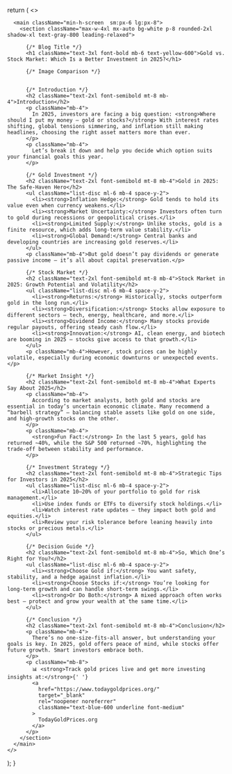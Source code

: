 
  return (
    <>
      <Head>
        <title>Gold vs. Stock Market: Which Is a Better Investment in 2025?</title>
        <meta
          name="description"
          content="Wondering where to invest in 2025? We compare gold vs. the stock market based on risk, returns, and current market conditions. Make an informed decision."
        />
        <meta
          name="keywords"
          content="gold vs stock market, invest in 2025, gold returns, stock market performance, best investment 2025"
        />
      </Head>

      <main className="min-h-screen  sm:px-6 lg:px-8">
        <section className="max-w-4xl mx-auto bg-white p-8 rounded-2xl shadow-xl text-gray-800 leading-relaxed">

          {/* Blog Title */}
          <h1 className="text-3xl font-bold mb-6 text-yellow-600">Gold vs. Stock Market: Which Is a Better Investment in 2025?</h1>

          {/* Image Comparison */}
         

          {/* Introduction */}
          <h2 className="text-2xl font-semibold mt-8 mb-4">Introduction</h2>
          <p className="mb-4">
            In 2025, investors are facing a big question: <strong>Where should I put my money — gold or stocks?</strong> With interest rates shifting, global tensions simmering, and inflation still making headlines, choosing the right asset matters more than ever.
          </p>
          <p className="mb-4">
            Let’s break it down and help you decide which option suits your financial goals this year.
          </p>

          {/* Gold Investment */}
          <h2 className="text-2xl font-semibold mt-8 mb-4">Gold in 2025: The Safe-Haven Hero</h2>
          <ul className="list-disc ml-6 mb-4 space-y-2">
            <li><strong>Inflation Hedge:</strong> Gold tends to hold its value even when currency weakens.</li>
            <li><strong>Market Uncertainty:</strong> Investors often turn to gold during recessions or geopolitical crises.</li>
            <li><strong>Limited Supply:</strong> Unlike stocks, gold is a finite resource, which adds long-term value stability.</li>
            <li><strong>Global Demand:</strong> Central banks and developing countries are increasing gold reserves.</li>
          </ul>
          <p className="mb-4">But gold doesn’t pay dividends or generate passive income — it’s all about capital preservation.</p>

          {/* Stock Market */}
          <h2 className="text-2xl font-semibold mt-8 mb-4">Stock Market in 2025: Growth Potential and Volatility</h2>
          <ul className="list-disc ml-6 mb-4 space-y-2">
            <li><strong>Returns:</strong> Historically, stocks outperform gold in the long run.</li>
            <li><strong>Diversification:</strong> Stocks allow exposure to different sectors — tech, energy, healthcare, and more.</li>
            <li><strong>Dividend Income:</strong> Many stocks provide regular payouts, offering steady cash flow.</li>
            <li><strong>Innovation:</strong> AI, clean energy, and biotech are booming in 2025 — stocks give access to that growth.</li>
          </ul>
          <p className="mb-4">However, stock prices can be highly volatile, especially during economic downturns or unexpected events.</p>

          {/* Market Insight */}
          <h2 className="text-2xl font-semibold mt-8 mb-4">What Experts Say About 2025</h2>
          <p className="mb-4">
            According to market analysts, both gold and stocks are essential in today’s uncertain economic climate. Many recommend a “barbell strategy” — balancing stable assets like gold on one side, and high-growth stocks on the other.
          </p>
          <p className="mb-4">
            <strong>Fun Fact:</strong> In the last 5 years, gold has returned ~40%, while the S&P 500 returned ~70%, highlighting the trade-off between stability and performance.
          </p>

          {/* Investment Strategy */}
          <h2 className="text-2xl font-semibold mt-8 mb-4">Strategic Tips for Investors in 2025</h2>
          <ul className="list-disc ml-6 mb-4 space-y-2">
            <li>Allocate 10–20% of your portfolio to gold for risk management.</li>
            <li>Use index funds or ETFs to diversify stock holdings.</li>
            <li>Watch interest rate updates — they impact both gold and equities.</li>
            <li>Review your risk tolerance before leaning heavily into stocks or precious metals.</li>
          </ul>

          {/* Decision Guide */}
          <h2 className="text-2xl font-semibold mt-8 mb-4">So, Which One’s Right for You?</h2>
          <ul className="list-disc ml-6 mb-4 space-y-2">
            <li><strong>Choose Gold if:</strong> You want safety, stability, and a hedge against inflation.</li>
            <li><strong>Choose Stocks if:</strong> You’re looking for long-term growth and can handle short-term swings.</li>
            <li><strong>Or Do Both:</strong> A mixed approach often works best — protect and grow your wealth at the same time.</li>
          </ul>

          {/* Conclusion */}
          <h2 className="text-2xl font-semibold mt-8 mb-4">Conclusion</h2>
          <p className="mb-4">
            There’s no one-size-fits-all answer, but understanding your goals is key. In 2025, gold offers peace of mind, while stocks offer future growth. Smart investors embrace both.
          </p>
          <p className="mb-8">
            📊 <strong>Track gold prices live and get more investing insights at:</strong>{' '}
            <a
              href="https://www.todaygoldprices.org/"
              target="_blank"
              rel="noopener noreferrer"
              className="text-blue-600 underline font-medium"
            >
              TodayGoldPrices.org
            </a>
          </p>
        </section>
      </main>
    </>
  );
}
